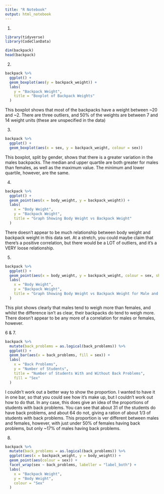```yaml
---
title: "R Notebook"
output: html_notebook
---
```

1. 
```r
library(tidyverse)
library(CodeClanData)
```

```r
dim(backpack)
head(backpack)
```

2.
```r
backpack %>% 
  ggplot() +
  geom_boxplot(aes(y = backpack_weight)) +
  labs(
    y = "Backpack Weight", 
    title = "Boxplot of Backpack Weights"
  )
```
This boxplot shows that most of the backpacks have a weight between ~20 and ~2. There are three outliers, and 50% of the weights are between 7 and 14 weight units (these are unspecified in the data)

3.
```r
backpack %>% 
  ggplot() +
  geom_boxplot(aes(x = sex, y = backpack_weight, colour = sex))
```
This boxplot, split by gender, shows that there is a greater variation in the males backpacks. The median and upper quartile are both greater for males than females, as well as the maximum value. The minimum and lower quartile, however, are the same. 

4. 
```r
backpack %>% 
  ggplot() +
  geom_point(aes(x = body_weight, y = backpack_weight)) +
  labs(
    x = "Body Weight", 
    y = "Backpack Weight", 
    title = "Graph Showing Body Weight vs Backpack Weight"
  )
```
There doesn't appear to be much relationship between body weight and backpack weight in this data set. At a stretch, you could maybe claim that there's a positive correlation, but there would be a LOT of outliers, and it's a VERY loose relationship.

5. 
```r
backpack %>% 
  ggplot() +
  geom_point(aes(x = body_weight, y = backpack_weight, colour = sex, shape = sex)) +
  labs(
    x = "Body Weight", 
    y = "Backpack Weight", 
    title = "Graph Showing Body Weight vs Backpack Weight for Male and Female"
  )
```
This plot shows clearly that males tend to weigh more than females, and whilst the difference isn't as clear, their backpacks do tend to weigh more. There doesn't appear to be any more of a correlation for males or females, however. 

6 & 7.
```r
backpack %>%
  mutate(back_problems = as.logical(back_problems)) %>% 
  ggplot() +
  geom_bar(aes(x = back_problems, fill = sex)) +
  labs(
    x = "Back Problems",
    y = "Number of Students",
    title = "Number of Students With and Without Back Problems",
    fill = "Sex"
  )
```

I couldn't work out a better way to show the proportion. I wanted to have it in one bar, so that you could see how it's make up, but I couldn't work out how to do that. In any case, this does give an idea of the proportions of students with back problems. You can see that about 31 of the students do have back problems, and about 64 do not, giving a ration of about 1/3 of students with back problems. This proportion is ver different between males and females, however, with just under 50% of females having back problems, but only ~17% of males having back problems.

8. 
```r
backpack %>% 
  mutate(back_problems = as.logical(back_problems)) %>% 
  ggplot(aes(x = backpack_weight, y = body_weight)) +
  geom_point(aes(colour = sex)) +
  facet_wrap(sex ~ back_problems, labeller = "label_both") +
  labs(
    x = "Backpack Weight", 
    y = "Body Weight",
    colour = "Sex"
  )
```









































```r
```

